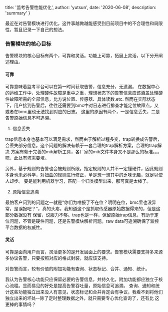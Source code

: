 
  title: '监考告警性能优化',
  author: 'yutsun',
  date: '2020-06-08',
  description: 'summary'
}


<!-- content starts here -->

最近在对告警模块进行优化，这件事越做越能感受到目前项目中的不合理性和局限性，暂且记录一下自己的想法。

### 告警模块的核心目标

告警模块的核心目标有两个，可靠和灵活。功能上可靠，拓展上灵活，以下分开阐述理由。

#### 可靠

可靠意味着监考平台可以在第一时间获取告警，信息充分，无遗漏。
在数据中心的运维工作中，处理硬件故障是重中之重，理想状态下的告警信息应该涵盖处理硬件故障所需的全部信息，比方说位置、传感器、具体读数.etc.
然而在实际状态下，用户接到告警后，往往还需要到bmc中对日志进行排查才能定位故障点，又或者在bmc里也无法找到对应的日志。
这里的原因有两个，一是信息丢失，二是告警原始信息不可追溯。

1. 信息丢失

trap信息本身也基本可以满足需求，然而由于解析过程多变，trap转换成告警后，会丢失部分信息。这个问题的解决有赖于一套合理的trap解析方案，合理的trap解决
方案有赖于完善的mib解析工具，各厂家的mib文件本身又不是那么的标准。。。嗯，此处有坑需要填。

另外，基于规则的告警也会被规则所限。指定规则的人并不一定懂硬件，因此规则本身也未必科学，对扭曲的规则进行修正，单是想一想其中的乏味无趣，就足以使人却步。
要是能利用机器学习，匹配一个归类模型出来，那可真是太棒了。

2. 原始信息追溯

最怕客户问到的问题之一就是“你们为啥报了不在位？明明在位，bmc里也没异常，是误报吧？”，真的头疼，我知道这个是抓取传感器原始数据得来的，但是这部分数据没有
保留，说服力不够。trap也是一样，保留原始trap信息，有助于定位问题，不管是硬件问题，还是告警模块解析问题。raw data可追溯确保了监控平台数据的权威性。

#### 灵活

可靠是面向用户而言，灵活更多的是开发层面上的要求。告警模块需要支持多来源多协议告警，只要按照对应的格式封装，就应该支持。

对告警而言，较有价值的附加功能有查询、状态标记、合并、通知、统计。

我认为告警核心功能只应保留必要的告警信息，并持久化，附加功能都应独立于核心流程。显而易见的好处是提高告警吞吐量，原始信息可追溯。
查询、通知和统计这些功能独立出来没人有意见，状态标记和合并肯定会有争议，我看不到将他们独立出来的坏处--除了定时整理数据之外，就只需要专心优化查询了，还有比
这更棒的事情吗？
